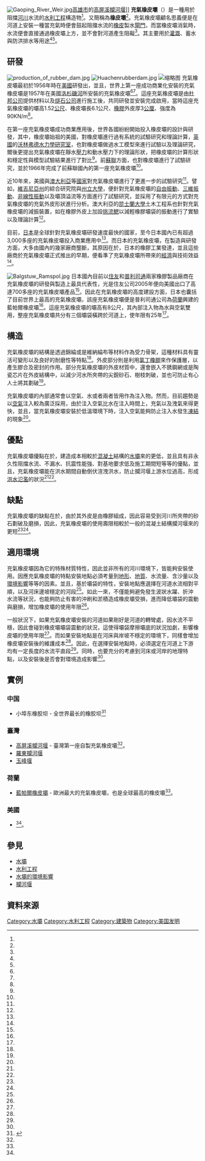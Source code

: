 [[File:Gaoping_River_Weir.jpg|thumb]][[高雄市|高雄市]]的[[高屏溪攔河堰|高屏溪攔河堰]]]]
'''充氣橡皮壩'''（{{lang-en|Inflatable rubber dam}}）是一種用於阻擋[[河川|河川]]水流的[[水利工程|水利工程]]構造物<ref name="經濟部水利署"/>。又簡稱為'''橡皮壩'''<ref name="經濟部水利署"/>。充氣橡皮壩顧名思義便是在河道上安裝一種當充氣時便會鼓起阻擋水流的[[橡皮|橡皮]]製水[[閘門|閘門]]，而當橡皮壩消氣時，水流便會直接通過橡皮壩上方，並不會對河道產生阻礙<ref name="經濟部水利署"/>。其主要用於[[灌溉|灌溉]]、蓄水與防洪排水等用途<ref name="行政院農業委員會2"/><ref name="鴻華化學工業股份有限公司"/>。

== 研發 ==
[[File:production_of_rubber_dam.jpg|thumb]]
[[File:Huachenrubberdam.jpg|thumb]]
[[File:Huilongwan_Scenic_Area_54.jpg|缩略图]]
充氣橡皮壩最初於1956年時在[[美國|美國]]研發出，並且，世界上第一座成功商業化安裝的充氣橡皮壩是1957年在美國[[洛杉磯河|洛杉磯河]]所安裝的充氣橡皮壩<ref name="行政院農業委員會"/><ref name="行政院農業委員會2"/>。這座充氣橡皮壩是由[[杜邦公司|杜邦公司]]提供材料以及[[燧石公司|燧石公司]]進行施工後，共同研發並安裝完成啟用，當時這座充氣橡皮壩的壩高1.52[[公尺|公尺]]、橡皮壩長6.1公尺、[[橡膠|橡膠]]外皮厚3[[公厘|公厘]]、強度為90KN/m<ref name="行政院農業委員會"/>。

在第一座充氣橡皮壩成功商業應用後，世界各國紛紛開始投入橡皮壩的設計與研發，其中，橡皮壩始祖的美國，對橡皮壩進行過有系統的試驗研究和理論計算，[[英國|英國]]的[[沃林弗德水力學研究室|沃林弗德水力學研究室]]，也對橡皮壩做過水工模型來進行試驗以及理論研究，爾後更提出充氣橡皮壩在靜水[[壓力|壓力]]和動水壓力下的理論形狀，把橡皮壩的計算形狀和穩定性與模型試驗結果進行了對比<ref name="行政院農業委員會"/>。前[[蘇聯|蘇聯]]方面，也對橡皮壩進行了試驗研究，並於1966年完成了前蘇聯國內的第一座充氣橡皮壩<ref name="行政院農業委員會"/>。

近10年來，美國與[[澳大利亞|澳大利亞]]等[[國家|國家]]對充氣橡皮壩進行了更進一步的試驗研究<ref name="行政院農業委員會"/>。譬如，[[維吉尼亞州|維吉尼亞州]]的綜合研究院與[[維吉尼亞州立大學|州立大學]]，便針對充氣橡皮壩的[[自由振動|自由振動]]、[[三維振動|三維振動]]、[[非線性振動|非線性振動]]以及壩頂溢流等方面進行了試驗研究，並採用了有限元的方式對充氣橡皮壩的充氣外皮形狀進行分析。澳大利亞的[[昆士蘭大學|昆士蘭大學]]土木工程系也針對充氣橡皮壩的減振裝置，如在橡膠外皮上加設[[挑流鰓|挑流鰓]]以減輕橡膠壩袋的振動進行了實驗以及理論計算<ref name="行政院農業委員會"/>。

目前，[[日本|日本]]是全球針對充氣橡皮壩研發速度最快的國家，至今日本國內已有超過3,000多座的充氣橡皮壩投入商業應用中<ref name="行政院農業委員會"/>。而日本的充氣橡皮壩，在製造與研發方面，大多由國內的幾家廠商壟斷，其原因在於，日本的橡膠工業發達，並且這些廠商於充氣橡皮壩正式推出的早期，便看準了充氣橡皮壩所帶來的[[經濟|經濟]]與技術效益<ref name="行政院農業委員會"/>。

[[Image:Balgstuw_Ramspol.jpg|thumb]]
日本國內目前以[[住友|住友]]和[[普利司通|普利司通]]兩家橡膠製品廠商在充氣橡皮壩的研發與製造上最具代表性，光是住友公司2005年便向美國出口了高達700多座的充氣橡皮壩產品<ref name="行政院農業委員會"/>。因此在充氣橡皮壩的高度建設方面，日本也囊括了目前世界上最高的充氣橡皮壩，該座充氣橡皮壩便是普利司通公司為[[荷蘭|荷蘭]]興建的藍帕爾橡皮壩<ref name="行政院農業委員會"/>。這座充氣橡皮壩的壩高有8公尺，其內部注入物為水與空氣雙用，整座充氣橡皮壩共分有三個壩袋橫跨於河道上，使年限有25年<ref name="行政院農業委員會"/>。
{{wide image|20080520 Balgstuw Ramspol NL.jpg|1000px|藍帕爾橡皮壩全景圖}}

== 構造 ==
充氣橡皮壩的結構是透過錦綸或是維納綸布等材料作為受力骨架，這種材料具有靈活可變形以及良好的耐磨性等特點<ref name="經濟部水利署"/>。外皮部分則是利用[[氯丁橡胶|氯丁橡膠]]來作保護層，以產生膠合及密封的作用。部分充氣橡皮壩的外皮材質中，還會嵌入不銹鋼網或是陶瓷芯片在外皮結構中，以減少河水所夾帶的尖銳砂石、樹枝刺破，並也可防止有心人士將其劃破<ref name="經濟部水利署"/>。

充氣橡皮壩的內部通常會以空氣、水或者兩者皆用作為注入物。然而，目前趨勢是以[[空氣|空氣]]注入較為廣泛採用，由於注入空氣比水在注入時間上，充氣以及洩氣來得更快，並且，當充氣橡皮壩安裝於低溫環境下時，注入空氣能夠防止注入水發生[[凍結|凍結]]的現象<ref name="行政院農業委員會"/>。

== 優點 ==
充氣橡皮壩優點在於，建造成本相較於[[混凝土|混凝土]]結構的[[水壩|水壩]]來的更低，並且具有非永久性阻擋水流、不漏水、抗震性能強、對基地要求低及施工期間短等等的優點，並且，充氣橡皮壩能在洪水期間自動倒伏渲洩洪水，防止攔河堰上游水位過高，形成[[洪水氾濫|洪水氾濫]]的狀況<ref name="經濟部水利署"/><ref name="鴻華化學工業股份有限公司"/>。

== 缺點 ==
充氣橡皮壩的缺點在於，由於其外皮是由橡膠組成，因此容易受到河川所夾帶的砂石劃破及磨損，因此，充氣橡皮壩的使用壽限相較於一般的混凝土結構攔河堰來的更短<ref name="經濟部水利署"/><ref name="鴻華化學工業股份有限公司"/>。

== 適用環境 ==
充氣橡皮壩因為它的特殊材質特性，因此並非所有的河川環境下，皆能夠安裝使用。因應充氣橡皮壩的特點安裝地點必須考量到[[地形|地形]]、[[地質|地質]]、水流量、含沙量以及[[環境影響|環境影響]]等等的因素。並且，基於壩袋的特性，安裝地點應選擇在河道水流相對平順，以及河床邊坡穩定的河段<ref name="行政院農業委員會"/>。如此一來，不僅能夠避免發生波狀水躍、折沖水流等狀況，也能夠防止有害的沖刷和淤積造成橡皮壩受損，進而降低壩袋的震動與磨損，增加橡皮壩的使用年限<ref name="行政院農業委員會"/>。

一般狀況下，如果充氣橡皮壩安裝的河道如果剛好是河道的轉彎處，因水流不平穩，因此會碰到橡皮壩壩袋震動的狀況，這使得壩袋摩擦壩底的狀況加劇，影響橡皮壩的使用年限<ref name="行政院農業委員會"/>。而如果安裝地點是在河床與岸坡不穩定的環境下，同樣會增加橡皮壩安裝後的維護成本<ref name="行政院農業委員會"/>。因此，在選擇安裝地點時，必須選定在河道上下游均有一定長度的水流平直段<ref name="行政院農業委員會"/>。同時，也要充分的考慮到河床或河岸的地理特點，以及安裝後是否會對環境造成影響<ref name="行政院農業委員會"/>。

== 實例 ==
=== 中国 ===
* 小埠东橡胶坝 - 全世界最长的橡胶坝<ref>{{cite web |title=Longest rubber dam |url=https://www.guinnessworldrecords.com/world-records/longest-rubber-dam |website=Guinness World Records |accessdate=2020-08-07 |archive-date=2015-06-25 |archive-url=https://web.archive.org/web/20150625053923/http://www.guinnessworldrecords.com/world-records/longest-rubber-dam |dead-url=no }}</ref>

=== 臺灣 ===
* [[高屏溪攔河堰|高屏溪攔河堰]] - 臺灣第一座自製充氣橡皮壩<ref name="經濟部水利署"/>。
* [[羅東攔河堰|羅東攔河堰]]
* [[玉峰堰|玉峰堰]]

=== 荷蘭 ===
* [[藍帕爾橡皮壩|藍帕爾橡皮壩]] - 歐洲最大的充氣橡皮壩，也是全球最高的橡皮壩<ref name="行政院農業委員會"/>。

=== 美國 ===
* {{en-link|亞當·T·鮑爾紀念壩|Adam_T._Bower_Memorial_Dam}}<ref name="Adam T. Bower Dam"/>。

== 參見 ==
* [[水壩|水壩]]
* [[水利工程|水利工程]]
* [[水壩的環境影響|水壩的環境影響]]
* [[攔河堰|攔河堰]]

== 資料來源 ==
{{reflist|refs=

<ref name="經濟部水利署">{{Cite web|language=zh-tw|url=http://www.wra.gov.tw/ct.asp?xItem=11773&ctNode=4787&comefrom=lp|title=臺灣首座自製的橡皮壩攔河堰？|author=|publisher=經濟部水利署|date=2015-09-15|accessdate=2016-06-26|deadurl=yes|archiveurl=https://web.archive.org/web/20160305011718/http://www.wra.gov.tw/ct.asp?xItem=11773&ctNode=4787&comefrom=lp|archivedate=2016-03-05}}</ref>

<ref name="行政院農業委員會">{{Cite web|language=zh-tw|url=http://doie.coa.gov.tw/upload/seminar/20070816224113-03.pdf|title=自動倒伏堰(橡皮壩)規劃設計|author=吳國鎮|publisher=行政院農業委員會|date=2007|accessdate=2016-06-26}}</ref>

<ref name="行政院農業委員會2">{{Cite web|language=zh-tw|url=http://doie.coa.gov.tw/upload/seminar/20070816224113-02.pdf|title=倒伏堰施工品質面面觀|author=|publisher=黎明工程顧問股份有限公司|date=2007|accessdate=2016-06-26|archive-date=2011-08-12|archive-url=https://web.archive.org/web/20110812230034/http://doie.coa.gov.tw/upload/seminar/20070816224113-02.pdf|dead-url=no}}</ref>

<ref name="鴻華化學工業股份有限公司">{{Cite web|language=zh-tw|url=http://www.rubber-dam.com/tpl_show_select.php?f_id=20|title=橡皮壩的基本功能|author=|publisher=鴻華化學工業股份有限公司|date=|accessdate=2016-06-26|archive-date=2019-09-03|archive-url=https://web.archive.org/web/20190903032731/http://www.rubber-dam.com/tpl_show_select.php%3Ff_id%3D20|dead-url=no}}</ref>

<ref name="Adam T. Bower Dam">{{cite web |url=http://www.pavalleys.com/common/property.asp?DirectoryID=357 |title=Adam T. Bower Dam |accessdate=2016-06-26 |deadurl=yes |archiveurl=https://web.archive.org/web/20050824015045/http://www.pavalleys.com/common/property.asp?DirectoryID=357 |archivedate=2005-08-24 }}</ref>
}}

[[Category:水壩|Category:水壩]]
[[Category:水利工程|Category:水利工程]]
[[Category:建築物|Category:建築物]]
[[Category:美国发明|Category:美国发明]]